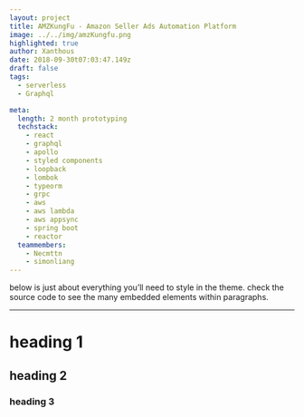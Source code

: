 ```yaml
---
layout: project
title: AMZKungFu - Amazon Seller Ads Automation Platform
image: ../../img/amzKungfu.png
highlighted: true
author: Xanthous
date: 2018-09-30t07:03:47.149z
draft: false
tags:
  - serverless
  - Graphql

meta:
  length: 2 month prototyping
  techstack:
    - react
    - graphql
    - apollo
    - styled components
    - loopback
    - lombok
    - typeorm
    - grpc
    - aws
    - aws lambda
    - aws appsync
    - spring boot
    - reactor
  teammembers:
    - Necmttn
    - simonliang
---
```


below is just about everything you’ll need to style in the theme. check the source code to see the many embedded elements within paragraphs.

---

# heading 1

## heading 2

### heading 3
